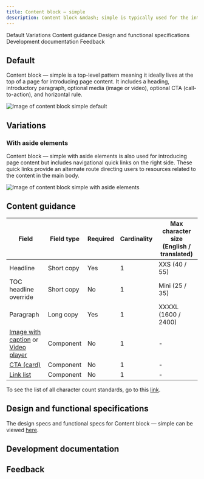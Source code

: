 ```yaml
---
title: Content block – simple
description: Content block &mdash; simple is typically used for the introductory section on a page.
---
```



<ComponentDescription name="Content block — simple" type="layout" />

<AnchorLinks>

<AnchorLink>Default</AnchorLink>
<AnchorLink>Variations</AnchorLink>
<AnchorLink>Content guidance</AnchorLink>
<AnchorLink>Design and functional specifications</AnchorLink>
<AnchorLink>Development documentation</AnchorLink>
<AnchorLink>Feedback</AnchorLink>

</AnchorLinks>

## Default

Content block &mdash; simple is a top-level pattern meaning it ideally lives at the top of a page for introducing page content. It includes a heading, introductory paragraph, optional media (image or video), optional CTA (call-to-action), and horizontal rule.

![Image of content block simple default](../../images/pattern/content-block-simple/content-block-simple.jpg)

## Variations

### With aside elements

Content block &mdash; simple with aside elements is also used for introducing page content but includes navigational quick links on the right side. These quick links provide an alternate route directing users to resources related to the content in the main body.

![Image of content block simple with aside elements](../../images/pattern/content-block-simple/content-block-simple-with-aside-elements.jpg)

## Content guidance

| Field | Field type | Required   | Cardinality | Max character size (English / translated) |
| -------- | --------- | ---------- | ---------- | ----------|
| Headline | Short copy | Yes | 1 | XXS (40 / 55)|
| TOC headline override | Short copy | No | 1 | Mini (25 / 35)|
| Paragraph | Long copy | Yes | 1 | XXXXL (1600 / 2400)|
| [Image with caption](https://www.ibm.com/standards/web/carbon-for-ibm-dotcom/components/image-with-caption) or [Video player](https://www.ibm.com/standards/web/carbon-for-ibm-dotcom/components/video-player) | Component | No | 1 | - |
| [CTA (card)](https://www.ibm.com/standards/web/carbon-for-ibm-dotcom/components/cta) | Component | No | 1 | - |
| [Link list](https://www.ibm.com/standards/web/carbon-for-ibm-dotcom/components/link-list) | Component | No | 1 | - |

To see the list of all character count standards, go to this <a href="https://github.com/carbon-design-system/carbon-for-ibm-dotcom-website/wiki/Character-count-standards" target="_blank" rel="noreferrer noopener nofollow">link</a>.

## Design and functional specifications

The design specs and functional specs for Content block &mdash; simple can be viewed <a href="https://ibm.box.com/s/511cy3utuof76on064vfzmv8dej5nc8c" target="_blank" rel="noreferrer noopener nofollow">here</a>.

## Development documentation

<ComponentStatus name="Content block — simple" type="layout" />

## Feedback

<ComponentFeedback />
